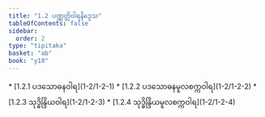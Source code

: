 ```yaml
---
title: "1.2 ပဏ္ဏတ္တိဝါရနိဒ္ဒေသ"
tableOfContents: false
sidebar:
  order: 2
type: "tipitaka"
basket: "ab"
book: "y10"
---
```



<DynamicBreadcrumb />



<TableOfContents book="y10" section="1.2">
* [1.2.1 ပဒသောဓနဝါရ](1-2/1-2-1)
* [1.2.2 ပဒသောဓနမူလစက္ကဝါရ](1-2/1-2-2)
* [1.2.3 သုဒ္ဓိန္ဒြိယဝါရ](1-2/1-2-3)
* [1.2.4 သုဒ္ဓိန္ဒြိယမူလစက္ကဝါရ](1-2/1-2-4)
</TableOfContents>